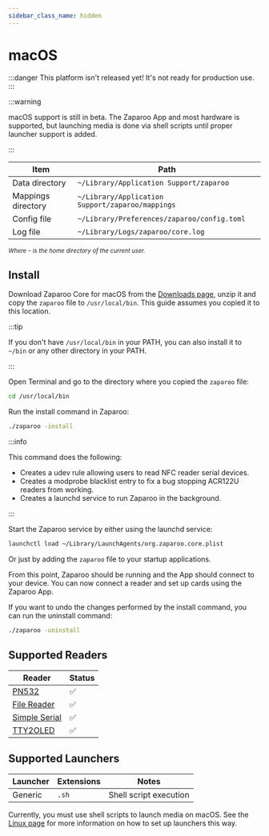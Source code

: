 ```yaml
---
sidebar_class_name: hidden
---
```


# macOS

:::danger
This platform isn't released yet! It's not ready for production use.
:::

:::warning

macOS support is still in beta. The Zaparoo App and most hardware is supported, but launching media is done via shell scripts until proper launcher support is added.

:::

| Item               | Path                                             |
| ------------------ | ------------------------------------------------ |
| Data directory     | `~/Library/Application Support/zaparoo`          |
| Mappings directory | `~/Library/Application Support/zaparoo/mappings` |
| Config file        | `~/Library/Preferences/zaparoo/config.toml`      |
| Log file           | `~/Library/Logs/zaparoo/core.log`                |

<small>_Where `~` is the home directory of the current user._</small>

## Install

Download Zaparoo Core for macOS from the [Downloads page](/downloads/), unzip it and copy
the `zaparoo` file to `/usr/local/bin`. This guide assumes you copied it to this location.

:::tip

If you don't have `/usr/local/bin` in your PATH, you can also install it to `~/bin` or any other directory in your PATH.

:::

Open Terminal and go to the directory where you copied the `zaparoo` file:

```bash
cd /usr/local/bin
```

Run the install command in Zaparoo:

```bash
./zaparoo -install
```

:::info

This command does the following:

- Creates a udev rule allowing users to read NFC reader serial devices.
- Creates a modprobe blacklist entry to fix a bug stopping ACR122U readers from working.
- Creates a launchd service to run Zaparoo in the background.

:::

Start the Zaparoo service by either using the launchd service:

```bash
launchctl load ~/Library/LaunchAgents/org.zaparoo.core.plist
```

Or just by adding the `zaparoo` file to your startup applications.

From this point, Zaparoo should be running and the App should connect to your device. You can now connect a reader and set up cards using the Zaparoo App.

If you want to undo the changes performed by the install command, you can run the uninstall command:

```bash
./zaparoo -uninstall
```

## Supported Readers

| Reader                                          | Status |
|-------------------------------------------------|--------|
| [PN532](/docs/core/drivers#pn532)               | ✅      |
| [File Reader](/docs/core/drivers#file)          | ✅      |
| [Simple Serial](/docs/core/drivers#simple-serial) | ✅      |
| [TTY2OLED](/docs/core/drivers#tty2oled)         | ✅      |

## Supported Launchers

| Launcher | Extensions | Notes |
|----------|-----------|-------|
| Generic  | `.sh`     | Shell script execution |

Currently, you must use shell scripts to launch media on macOS. See the [Linux page](./linux.mdx#launchers) for more information on how to set up launchers this way.
